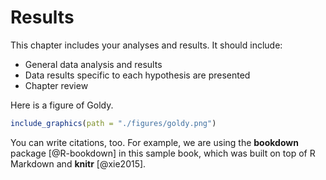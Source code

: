 # Results

This chapter includes your analyses and results.
It should include:

- General data analysis and results
- Data results specific to each hypothesis are presented
- Chapter review


Here is a figure of Goldy.

```r
include_graphics(path = "./figures/goldy.png")
```

You can write citations, too. For example, we are using the **bookdown** package [@R-bookdown] in this sample book, which was built on top of R Markdown and **knitr** [@xie2015].




\clearpage

<!-- clearpage ends the page, and also dumps out all floats.
 Floats are things like tables and figures. It is useful to inlcude this at the end of each chapter. -->











